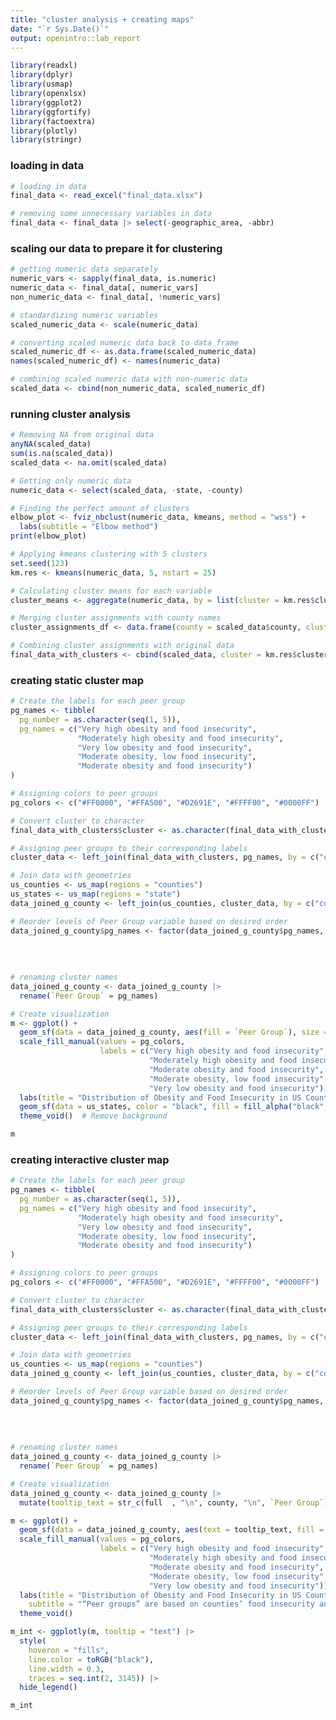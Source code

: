 ---
title: "cluster analysis + creating maps"
date: "`r Sys.Date()`"
output: openintro::lab_report
---

```{r load-packages, message=FALSE}
library(readxl)
library(dplyr)
library(usmap)
library(openxlsx)
library(ggplot2)
library(ggfortify)
library(factoextra)
library(plotly)
library(stringr)
```

### loading in data

```{r}
# loading in data
final_data <- read_excel("final_data.xlsx")

# removing some unnecessary variables in data
final_data <- final_data |> select(-geographic_area, -abbr)
```


### scaling our data to prepare it for clustering

```{r }
# getting numeric data separately
numeric_vars <- sapply(final_data, is.numeric)
numeric_data <- final_data[, numeric_vars]
non_numeric_data <- final_data[, !numeric_vars]

# standardizing numeric variables
scaled_numeric_data <- scale(numeric_data)

# converting scaled numeric data back to data frame
scaled_numeric_df <- as.data.frame(scaled_numeric_data)
names(scaled_numeric_df) <- names(numeric_data)

# combining scaled numeric data with non-numeric data
scaled_data <- cbind(non_numeric_data, scaled_numeric_df)
```

### running cluster analysis

```{r }
# Removing NA from original data
anyNA(scaled_data)
sum(is.na(scaled_data))
scaled_data <- na.omit(scaled_data)

# Getting only numeric data
numeric_data <- select(scaled_data, -state, -county)

# Finding the perfect amount of clusters
elbow_plot <- fviz_nbclust(numeric_data, kmeans, method = "wss") +
  labs(subtitle = "Elbow method")
print(elbow_plot)

# Applying kmeans clustering with 5 clusters
set.seed(123)
km.res <- kmeans(numeric_data, 5, nstart = 25)

# Calculating cluster means for each variable
cluster_means <- aggregate(numeric_data, by = list(cluster = km.res$cluster), mean)

# Merging cluster assignments with county names
cluster_assignments_df <- data.frame(county = scaled_data$county, cluster = km.res$cluster)

# Combining cluster assignments with original data
final_data_with_clusters <- cbind(scaled_data, cluster = km.res$cluster)
```

### creating static cluster map

```{r, echo=FALSE}
# Create the labels for each peer group
pg_names <- tibble(
  pg_number = as.character(seq(1, 5)),
  pg_names = c("Very high obesity and food insecurity",
               "Moderately high obesity and food insecurity",
               "Very low obesity and food insecurity",
               "Moderate obesity, low food insecurity",
               "Moderate obesity and food insecurity")
)

# Assigning colors to peer groups
pg_colors <- c("#FF0000", "#FFA500", "#D2691E", "#FFFF00", "#0000FF")

# Convert cluster to character
final_data_with_clusters$cluster <- as.character(final_data_with_clusters$cluster)

# Assigning peer groups to their corresponding labels
cluster_data <- left_join(final_data_with_clusters, pg_names, by = c("cluster" = "pg_number"))

# Join data with geometries 
us_counties <- us_map(regions = "counties")
us_states <- us_map(regions = "state")
data_joined_g_county <- left_join(us_counties, cluster_data, by = c("county" = "county", "full" = "state"))

# Reorder levels of Peer Group variable based on desired order
data_joined_g_county$pg_names <- factor(data_joined_g_county$pg_names, levels = c("Very high obesity and food insecurity",
                                                                                  "Moderately high obesity and food insecurity",
                                                                                  "Moderate obesity and food insecurity",
                                                                                  "Moderate obesity, low food insecurity",
                                                                                  "Very low obesity and food insecurity"))
# renaming cluster names
data_joined_g_county <- data_joined_g_county |>
  rename(`Peer Group` = pg_names)

# Create visualization
m <- ggplot() +
  geom_sf(data = data_joined_g_county, aes(fill = `Peer Group`), size = 0.2) +  
  scale_fill_manual(values = pg_colors, 
                    labels = c("Very high obesity and food insecurity",
                               "Moderately high obesity and food insecurity",
                               "Moderate obesity and food insecurity",
                               "Moderate obesity, low food insecurity",
                               "Very low obesity and food insecurity")) +
  labs(title = "Distribution of Obesity and Food Insecurity in US Counties") +
  geom_sf(data = us_states, color = "black", fill = fill_alpha("black", 0), size = 0.2) +  
  theme_void()  # Remove background

m
```

### creating interactive cluster map

```{r, echo=FALSE, warning=FALSE}
# Create the labels for each peer group
pg_names <- tibble(
  pg_number = as.character(seq(1, 5)),
  pg_names = c("Very high obesity and food insecurity",
               "Moderately high obesity and food insecurity",
               "Very low obesity and food insecurity",
               "Moderate obesity, low food insecurity",
               "Moderate obesity and food insecurity")
)

# Assigning colors to peer groups
pg_colors <- c("#FF0000", "#FFA500", "#D2691E", "#FFFF00", "#0000FF")

# Convert cluster to character
final_data_with_clusters$cluster <- as.character(final_data_with_clusters$cluster)

# Assigning peer groups to their corresponding labels
cluster_data <- left_join(final_data_with_clusters, pg_names, by = c("cluster" = "pg_number"))

# Join data with geometries 
us_counties <- us_map(regions = "counties")
data_joined_g_county <- left_join(us_counties, cluster_data, by = c("county" = "county", "full" = "state"))

# Reorder levels of Peer Group variable based on desired order
data_joined_g_county$pg_names <- factor(data_joined_g_county$pg_names, levels = c("Very high obesity and food insecurity",
                                                                                  "Moderately high obesity and food insecurity",
                                                                                  "Moderate obesity and food insecurity",
                                                                                  "Moderate obesity, low food insecurity",
                                                                                  "Very low obesity and food insecurity"))
# renaming cluster names
data_joined_g_county <- data_joined_g_county |>
  rename(`Peer Group` = pg_names)

# Create visualization
data_joined_g_county <- data_joined_g_county |>
  mutate(tooltip_text = str_c(full  , "\n", county, "\n", `Peer Group`)) # Add more tooltip info here

m <- ggplot() +
  geom_sf(data = data_joined_g_county, aes(text = tooltip_text, fill = `Peer Group`, color = fips), size = 0.05) +
  scale_fill_manual(values = pg_colors, 
                    labels = c("Very high obesity and food insecurity",
                               "Moderately high obesity and food insecurity",
                               "Moderate obesity and food insecurity",
                               "Moderate obesity, low food insecurity",
                               "Very low obesity and food insecurity")) +
  labs(title = "Distribution of Obesity and Food Insecurity in US Counties",
    subtitle = "“Peer groups” are based on counties’ food insecurity and obesity levels, related risk factors, and background characteristics.") +
  theme_void()

m_int <- ggplotly(m, tooltip = "text") |>
  style(
    hoveron = "fills", 
    line.color = toRGB("black"),
    line.width = 0.3,
    traces = seq.int(2, 3145)) |>
  hide_legend()

m_int
```
